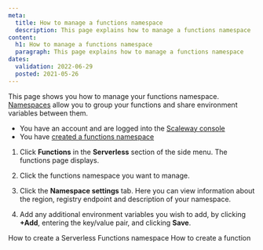 ```yaml
---
meta:
  title: How to manage a functions namespace
  description: This page explains how to manage a functions namespace
content:
  h1: How to manage a functions namespace
  paragraph: This page explains how to manage a functions namespace
dates:
  validation: 2022-06-29
  posted: 2021-05-26
---
```


This page shows you how to manage your functions namespace. [Namespaces](/compute/functions/concepts/#namespace) allow you to group your functions and share environment variables between them.

<Message type="requirement">

  - You have an account and are logged into the [Scaleway console](https://console.scaleway.com)
  - You have [created a functions namespace](/compute/functions/how-to/create-a-functions-namespace/)

</Message>

1. Click **Functions** in the **Serverless** section of the side menu. The functions page displays.

2. Click the functions namespace you want to manage. 

3. Click the **Namespace settings** tab. Here you can view information about the region, registry endpoint and description of your namespace.

    <Lightbox src="scaleway-manage-func-namespace.webp" alt="" />

4. Add any additional environment variables you wish to add, by clicking **+Add**, entering the key/value pair, and clicking **Save**.

<Navigation>
  <PreviousButton to="/compute/functions/how-to/create-a-functions-namespace/">How to create a Serverless Functions namespace</PreviousButton>
  <NextButton to="/compute/functions/how-to/create-a-function/">How to create a function</NextButton>
</Navigation>
